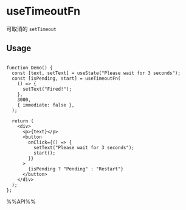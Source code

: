 # useTimeoutFn

可取消的 `setTimeout`

## Usage

```tsx live

function Demo() {
  const [text, setText] = useState("Please wait for 3 seconds");
  const [isPending, start] = useTimeoutFn(
    () => {
      setText("Fired!");
    },
    3000,
    { immediate: false },
  );

  return (
    <div>
      <p>{text}</p>
      <button
        onClick={() => {
          setText("Please wait for 3 seconds");
          start();
        }}
      >
        {isPending ? "Pending" : "Restart"}
      </button>
    </div>
  );
};

```

%%API%%